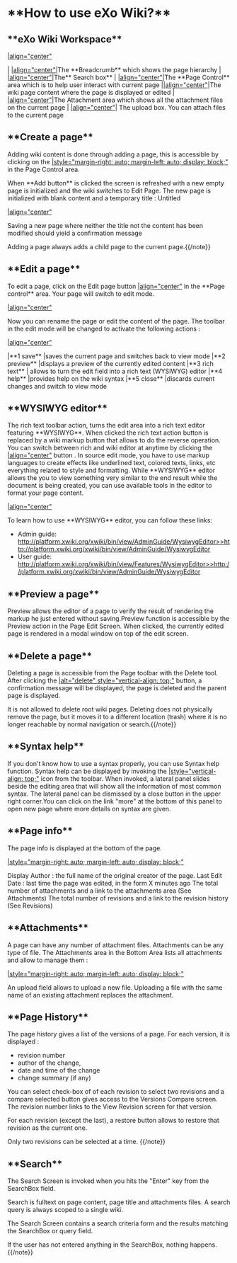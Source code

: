 = **How to use eXo Wiki?** =

== **eXo Wiki Workspace** ==

[[image:images/wikiworkspace.png||align="center"]]

| [[image:images/1.png||align="center"]]|The **Breadcrumb** which shows the page hierarchy 
| [[image:images/2.png||align="center"]]|The** Search box**
| [[image:images/3.png||align="center"]]|The **Page Control** area which is to help user interact with current page
|[[image:images/4.png||align="center"]]|The wiki page content where the page is displayed or edited
| [[image:images/5.png||align="center"]]|The Attachment area which shows all the attachment files on the current page
| [[image:images/6.png||align="center"]]| The upload box. You can attach files to the current page 

== **Create a page** ==

Adding wiki content is done through adding a page, this is accessible by clicking on the [[image:images/AddNewPageIcon.png||style="margin-right: auto; margin-left: auto; display: block;"]] in the Page Control area.

When **Add button** is clicked the screen is refreshed with a new empty page is initialized and the wiki switches to Edit Page. The new page is initialized with blank content and a temporary title : Untitled

[[image:images/BlankPage.png||align="center"]]

Saving a new page where neither the title not the content has been modified should yield a confirmation message

{{note}}Adding a page always adds a child page to the current page.{{/note}}

== **Edit a page** ==

To edit a page, click on the Edit page button [[image:images/EditPageButton.png||align="center"]] in the **Page control** area. Your page will switch to edit mode.

[[image:images/Editmode.png||align="center"]]

Now you can rename the page or edit the content of the page. The toolbar in the edit mode will be changed to activate the following actions :

[[image:images/editmode-button.png||align="center"]]

|**1 save** |saves the current page and switches back to view mode
|**2 preview** |displays a preview of the currently edited content
|**3 rich text** | allows to turn the edit field into a rich text (WYSIWYG) editor
|**4 help** |provides help on the wiki syntax
|**5 close** |discards current changes and switch to view mode 

== **WYSIWYG editor** ==

The rich text toolbar action, turns the edit area into a rich text editor featuring **WYSIWYG**. When clicked the rich text action button is replaced by a wiki markup button that allows to do the reverse operation. You can switch between rich and wiki editor at anytime by clicking the [[image:images/Richtextmode.png||align="center"]] button . In source edit mode, you have to use markup languages to create effects like underlined text, colored texts, links, etc everything related to style and formatting. While **WYSIWYG** editor allows the you to view something very similar to the end result while the document is being created, you can use available tools in the editor to format your page content.


[[image:images/RichtextEditor.png||align="center"]]


To learn how to use **WYSIWYG** editor, you can follow these links:

* Admin guide: [[http://platform.xwiki.org/xwiki/bin/view/AdminGuide/WysiwygEditor>>http://platform.xwiki.org/xwiki/bin/view/AdminGuide/WysiwygEditor]]
* User guide: [[http://platform.xwiki.org/xwiki/bin/view/Features/WysiwygEditor>>http://platform.xwiki.org/xwiki/bin/view/AdminGuide/WysiwygEditor]]

== **Preview a page** ==

Preview allows the editor of a page to verify the result of rendering the markup he just entered without saving.Preview function is accessible by the Preview action in the Page Edit Screen. When clicked, the currently edited page is rendered in a modal window on top of the edit screen.

== **Delete a page** ==

Deleting a page is accessible from the Page toolbar with the Delete tool. 
After clicking the [[image:images/DeleteButton.png||alt="delete" style="vertical-align: top;"]] button, a confirmation message will be displayed, the page is deleted and the parent page is displayed.

{{note}}It is not allowed to delete root wiki pages. Deleting does not physically remove the page, but it moves it to a different location (trash) where it is no longer reachable by normal navigation or search.{{/note}}

== **Syntax help** ==

If you don't know how to use a syntax properly, you can use Syntax help function. Syntax help can be displayed by invoking the [[image:images/SyntaxHelp.png||style="vertical-align: top;"]]  icon from the toolbar. When invoked, a lateral panel slides beside the editing area that will show all the information of most common syntax. 
The lateral panel can be dismissed by a close button in the upper right corner.You can click on the link "more" at the bottom of this panel to open new page where more details on syntax are given.

== **Page info** ==

The page info is displayed at the bottom of the page.


[[image:images/Pageinfo.png||style="margin-right: auto; margin-left: auto; display: block;"]]

Display Author : the full name of the original creator of the page.
Last Edit Date : last time the page was edited, in the form X minutes ago
The total number of attachments and a link to the attachments area (See Attachments)
The total number of revisions and a link to the revision history (See Revisions)

== **Attachments** ==

A page can have any number of attachment files. Attachments can be any type of file.
The Attachments area in the Bottom Area lists all attachments and allow to manage them :

[[image:images/Attachments.png||style="margin-right: auto; margin-left: auto; display: block;"]]

An upload field allows to upload a new file. Uploading a file with the same name of an existing attachment replaces the attachment.

== **Page History** ==

The page history gives a list of the versions of a page. For each version, it is displayed :

* revision number
* author of the change,
* date and time of the change
* change summary (if any)

You can select check-box of of each revision to select two revisions and a compare selected button gives access to the Versions Compare screen. The revision number links to the View Revision screen for that version.

For each revision (except the last), a restore button allows to restore that revision as the current one.

{{note}}
Only two revisions can be selected at a time.
{{/note}}

== **Search** ==

The Search Screen is invoked when you hits the "Enter" key from the SearchBox field. 

Search is fulltext on page content, page title and attachments files. A search query is always scoped to a single wiki.

The Search Screen contains a search criteria form and the results matching the SearchBox or query field.

{{note}}
If the user has not entered anything in the SearchBox, nothing happens.
{{/note}}

